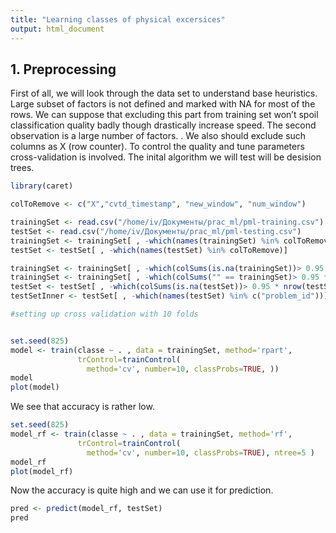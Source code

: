 ```yaml
---
title: "Learning classes of physical excersices"
output: html_document
---
```


## 1. Preprocessing
First of all, we will look through the data set to understand base heuristics.
Large subset of factors is not defined and marked with NA for most of the rows. 
We can suppose that excluding this part from training set won't spoil classification
quality badly though drastically increase speed. The second observation is a large number
of factors. . We also should exclude such columns as X (row counter).
To control the quality and tune parameters cross-validation is involved.
The inital algorithm we will test will be desision trees.

```r
library(caret)

colToRemove <- c("X","cvtd_timestamp", "new_window", "num_window") 

trainingSet <- read.csv("/home/iv/Документы/prac_ml/pml-training.csv")
testSet <- read.csv("/home/iv/Документы/prac_ml/pml-testing.csv")
trainingSet <- trainingSet[ , -which(names(trainingSet) %in% colToRemove)]
testSet <- testSet[ , -which(names(testSet) %in% colToRemove)]

trainingSet <- trainingSet[ , -which(colSums(is.na(trainingSet))> 0.95 * nrow(trainingSet))]
trainingSet <- trainingSet[ , -which(colSums("" == trainingSet)> 0.95 * nrow(trainingSet))]
testSet <- testSet[ , -which(colSums(is.na(testSet))> 0.95 * nrow(testSet))]
testSetInner <- testSet[ , -which(names(testSet) %in% c("problem_id"))]

#setting up cross validation with 10 folds


set.seed(825)
model <- train(classe ~ . , data = trainingSet, method='rpart',
               trControl=trainControl(
                 method='cv', number=10, classProbs=TRUE, ))
model
plot(model)

```

We see that accuracy is rather low. 

```r
set.seed(825)
model_rf <- train(classe ~ . , data = trainingSet, method='rf',
               trControl=trainControl(
                 method='cv', number=10, classProbs=TRUE), ntree=5 )
model_rf
plot(model_rf)
```

Now the accuracy is quite high and we can use it for prediction.

```r
pred <- predict(model_rf, testSet)
pred
```
